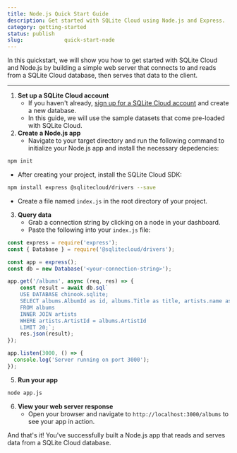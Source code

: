 ```yaml
---
title: Node.js Quick Start Guide
description: Get started with SQLite Cloud using Node.js and Express.
category: getting-started
status: publish
slug:             quick-start-node
---
```


In this quickstart, we will show you how to get started with SQLite Cloud and Node.js by building a simple web server that connects to and reads from a SQLite Cloud database, then serves that data to the client.

---

1. **Set up a SQLite Cloud account**
   - If you haven't already, [sign up for a SQLite Cloud account](https://sqlitecloud.io/register) and create a new database.
   - In this guide, we will use the sample datasets that come pre-loaded with SQLite Cloud.
2. **Create a Node.js app**
   - Navigate to your target directory and run the following command to initialize your Node.js app and install the necessary depedencies:
```bash
npm init
``` 
  - After creating your project, install the SQLite Cloud SDK:
```bash
npm install express @sqlitecloud/drivers --save
```
  - Create a file named `index.js` in the root directory of your project.

3. **Query data**
    - Grab a connection string by clicking on a node in your dashboard.
    - Paste the following into your `index.js` file:

```javascript
const express = require('express');
const { Database } = require('@sqlitecloud/drivers');

const app = express();
const db = new Database('<your-connection-string>');

app.get('/albums', async (req, res) => {
    const result = await db.sql`
    USE DATABASE chinook.sqlite; 
    SELECT albums.AlbumId as id, albums.Title as title, artists.name as artist
    FROM albums 
    INNER JOIN artists 
    WHERE artists.ArtistId = albums.ArtistId
    LIMIT 20;`;
    res.json(result);
});

app.listen(3000, () => {
  console.log('Server running on port 3000');
});
```
5. **Run your app**
```bash
node app.js
```
6. **View your web server response**
   - Open your browser and navigate to `http://localhost:3000/albums` to see your app in action.

And that's it! You've successfully built a Node.js app that reads and serves data from a SQLite Cloud database.
